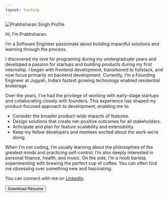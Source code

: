 ```yaml
---
layout: landing
---
```


![Prabhsharan Singh Profile](https://ik.imagekit.io/qu20t6lqgz/IMG_20230825_102544258~3%20(1).jpg?updatedAt=1741377929032 "Prabhsharan Singh Profile")

Hi, I’m Prabhsharan.

I’m a Software Engineer passionate about building impactful solutions and learning through the process.

I discovered my love for programing during my undergraduate years and developed a passion for startups and building products during my first internship. I began with frontend development, transitioned to fullstack, and now focus primarily on backend development. Currently, I’m a Founding Engineer at Jugyah,  India’s fastest growing technology enabled residential brokerage.

Over the years, I’ve had the privilege of working with early-stage startups and collaborating closely with founders. This experience has shaped my product-focused approach to development, enabling me to:

- Consider the broader product-wide impacts of features.
- Design solutions that create net-positive outcomes for all stakeholders.
- Anticipate and plan for feature scalability and extensibility.
- Keep my fellow developers and mentees excited about the work we’re doing.

When I’m not coding, I’m usually learning about the philosophies of the greatest minds and practicing self-control. I’m also deeply interested in personal finance, health, and music. On the side, I’m a noob barista, experimenting with brewing the perfect cup of coffee. You can often find me obsessing over something new and fascinating.

You can connect with me on [LinkedIn](https://www.linkedin.com/in/prabhsharan-singh-sandhu/).

<Button href={constants.downloadResumeUrl}>Download Resume</Button>